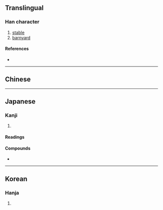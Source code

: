 {{also|廄|厩}}
{{character info/new}}
==Translingual==

===Han character===
{{Han char|rn=53|rad=广|as=11|sn=14|four=|canj=IHPE|ids=⿸广⿰皀殳}}

# [[stable]]
# [[barnyard]]

====References====
* {{Han ref|kx=0349.250|dkj=09453|dj=0660.130|hdz=20899.050|uh=5ECF|ud=24271}}

----

==Chinese==
{{zh-see|厩|v}}

----

==Japanese==

===Kanji===
{{ja-kanji|grade=|rs=广11}}

# {{defn|lang=ja|sort=广11}}

====Readings====
{{ja-readings
|on=きゅう
|kun=うまや-
}}

====Compounds====
* {{ja-r|廏舎|きゅうしゃ}}

----

==Korean==

===Hanja===
{{ko-hanja|hangeul=구|rv=gu|mr=ku}}

# {{defn|lang=ko|sort=广11}}